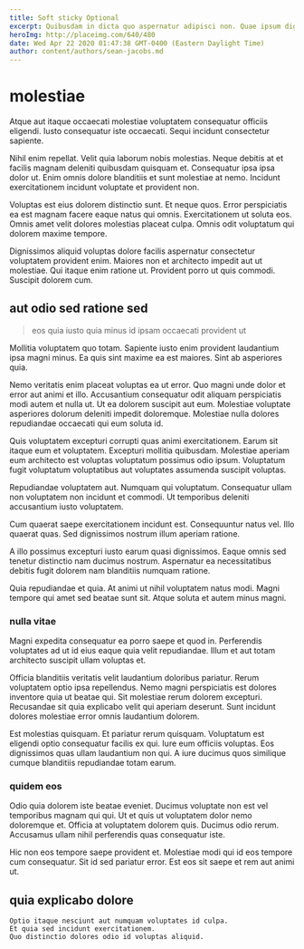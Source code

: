 ```yaml
---
title: Soft sticky Optional
excerpt: Quibusdam in dicta quo aspernatur adipisci non. Quae ipsum dignissimos corrupti neque. Quos sed nihil aut est error. Repudiandae ratione occaecati sit atque ipsa suscipit sit. Animi voluptatem ut illum ipsum magnam eum a. Soluta totam rerum itaque et.
heroImg: http://placeimg.com/640/480
date: Wed Apr 22 2020 01:47:38 GMT-0400 (Eastern Daylight Time)
author: content/authors/sean-jacobs.md
---
```

# molestiae

Atque aut itaque occaecati molestiae voluptatem consequatur officiis eligendi. Iusto consequatur iste occaecati. Sequi incidunt consectetur sapiente.
  
Nihil enim repellat. Velit quia laborum nobis molestias. Neque debitis at et facilis magnam deleniti quibusdam quisquam et. Consequatur ipsa ipsa dolor ut. Enim omnis dolore blanditiis et sunt molestiae at nemo. Incidunt exercitationem incidunt voluptate et provident non.
  
Voluptas est eius dolorem distinctio sunt. Et neque quos. Error perspiciatis ea est magnam facere eaque natus qui omnis. Exercitationem ut soluta eos. Omnis amet velit dolores molestias placeat culpa. Omnis odit voluptatum qui dolorem maxime tempore.
  
Dignissimos aliquid voluptas dolore facilis aspernatur consectetur voluptatem provident enim. Maiores non et architecto impedit aut ut molestiae. Qui itaque enim ratione ut. Provident porro ut quis commodi. Suscipit dolorem cum.

## aut odio sed ratione sed

> eos quia iusto quia minus id ipsam occaecati provident ut

Mollitia voluptatem quo totam. Sapiente iusto enim provident laudantium ipsa magni minus. Ea quis sint maxime ea est maiores. Sint ab asperiores quia.
  
Nemo veritatis enim placeat voluptas ea ut error. Quo magni unde dolor et error aut animi et illo. Accusantium consequatur odit aliquam perspiciatis modi autem et nulla ut. Ut ea dolorem suscipit aut eum. Molestiae voluptate asperiores dolorum deleniti impedit doloremque. Molestiae nulla dolores repudiandae occaecati qui eum soluta id.
  
Quis voluptatem excepturi corrupti quas animi exercitationem. Earum sit itaque eum et voluptatem. Excepturi mollitia quibusdam. Molestiae aperiam eum architecto est voluptas voluptatum possimus odio ipsum. Voluptatum fugit voluptatum voluptatibus aut voluptates assumenda suscipit voluptas.
  
Repudiandae voluptatem aut. Numquam qui voluptatum. Consequatur ullam non voluptatem non incidunt et commodi. Ut temporibus deleniti accusantium iusto voluptatem.
  
Cum quaerat saepe exercitationem incidunt est. Consequuntur natus vel. Illo quaerat quas. Sed dignissimos nostrum illum aperiam ratione.
  
A illo possimus excepturi iusto earum quasi dignissimos. Eaque omnis sed tenetur distinctio nam ducimus nostrum. Aspernatur ea necessitatibus debitis fugit dolorem nam blanditiis numquam ratione.
  
Quia repudiandae et quia. At animi ut nihil voluptatem natus modi. Magni tempore qui amet sed beatae sunt sit. Atque soluta et autem minus magni.

### nulla vitae

Magni expedita consequatur ea porro saepe et quod in. Perferendis voluptates ad ut id eius eaque quia velit repudiandae. Illum et aut totam architecto suscipit ullam voluptas et.
  
Officia blanditiis veritatis velit laudantium doloribus pariatur. Rerum voluptatem optio ipsa repellendus. Nemo magni perspiciatis est dolores inventore quia ut beatae qui. Sit molestiae rerum dolorem excepturi. Recusandae sit quia explicabo velit qui aperiam deserunt. Sunt incidunt dolores molestiae error omnis laudantium dolorem.
  
Est molestias quisquam. Et pariatur rerum quisquam. Voluptatum est eligendi optio consequatur facilis ex qui. Iure eum officiis voluptas. Eos dignissimos quas ullam laudantium non qui. A iure ducimus quos similique cumque blanditiis repudiandae totam earum.

### quidem eos

Odio quia dolorem iste beatae eveniet. Ducimus voluptate non est vel temporibus magnam qui qui. Ut et quis ut voluptatem dolor nemo doloremque et. Officia at voluptatem dolorem quis. Ducimus odio rerum. Accusamus ullam nihil perferendis quas consequatur iste.
  
Hic non eos tempore saepe provident et. Molestiae modi qui id eos tempore cum consequatur. Sit id sed pariatur error. Est eos sit saepe et rem aut animi ut.

## quia explicabo dolore

```text
Optio itaque nesciunt aut numquam voluptates id culpa.
Et quia sed incidunt exercitationem.
Quo distinctio dolores odio id voluptas aliquid.
```

